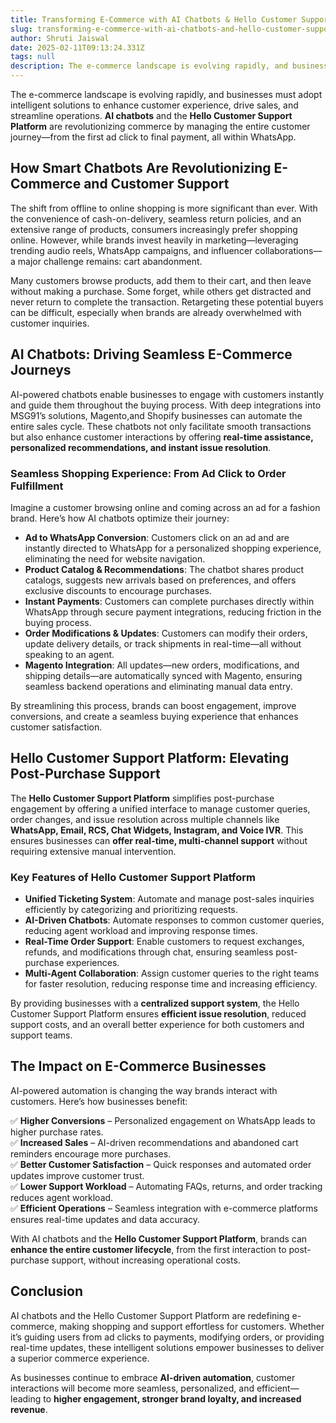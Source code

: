 ```yaml
---
title: Transforming E-Commerce with AI Chatbots & Hello Customer Support Platform
slug: transforming-e-commerce-with-ai-chatbots-and-hello-customer-support-platform
author: Shruti Jaiswal
date: 2025-02-11T09:13:24.331Z
tags: null
description: The e-commerce landscape is evolving rapidly, and businesses must adopt intelligent solutions to enhance customer experience, drive sales, and streamline operations. **AI chatbots** and the **Hello Customer Support Platform** are revolutionizing commerce by managing the entire customer journey—from the first ad click to final payment, all within WhatsApp.
---
```

The e-commerce landscape is evolving rapidly, and businesses must adopt intelligent solutions to enhance customer experience, drive sales, and streamline operations. **AI chatbots** and the **Hello Customer Support Platform** are revolutionizing commerce by managing the entire customer journey—from the first ad click to final payment, all within WhatsApp.

## **How Smart Chatbots Are Revolutionizing E-Commerce and Customer Support**

The shift from offline to online shopping is more significant than ever. With the convenience of cash-on-delivery, seamless return policies, and an extensive range of products, consumers increasingly prefer shopping online. However, while brands invest heavily in marketing—leveraging trending audio reels, WhatsApp campaigns, and influencer collaborations—a major challenge remains: cart abandonment.

Many customers browse products, add them to their cart, and then leave without making a purchase. Some forget, while others get distracted and never return to complete the transaction. Retargeting these potential buyers can be difficult, especially when brands are already overwhelmed with customer inquiries.

## **AI Chatbots: Driving Seamless E-Commerce Journeys**

AI-powered chatbots enable businesses to engage with customers instantly and guide them throughout the buying process. With deep integrations into MSG91’s solutions, Magento,and Shopify businesses can automate the entire sales cycle. These chatbots not only facilitate smooth transactions but also enhance customer interactions by offering **real-time assistance, personalized recommendations, and instant issue resolution**.

### **Seamless Shopping Experience: From Ad Click to Order Fulfillment**

Imagine a customer browsing online and coming across an ad for a fashion brand. Here’s how AI chatbots optimize their journey:

* **Ad to WhatsApp Conversion**: Customers click on an ad and are instantly directed to WhatsApp for a personalized shopping experience, eliminating the need for website navigation.  
* **Product Catalog & Recommendations**: The chatbot shares product catalogs, suggests new arrivals based on preferences, and offers exclusive discounts to encourage purchases.  
* **Instant Payments**: Customers can complete purchases directly within WhatsApp through secure payment integrations, reducing friction in the buying process.  
* **Order Modifications & Updates**: Customers can modify their orders, update delivery details, or track shipments in real-time—all without speaking to an agent.  
* **Magento Integration**: All updates—new orders, modifications, and shipping details—are automatically synced with Magento, ensuring seamless backend operations and eliminating manual data entry.

By streamlining this process, brands can boost engagement, improve conversions, and create a seamless buying experience that enhances customer satisfaction.

## **Hello Customer Support Platform: Elevating Post-Purchase Support**

The **Hello Customer Support Platform** simplifies post-purchase engagement by offering a unified interface to manage customer queries, order changes, and issue resolution across multiple channels like **WhatsApp, Email, RCS, Chat Widgets, Instagram, and Voice IVR**. This ensures businesses can **offer real-time, multi-channel support** without requiring extensive manual intervention.

### **Key Features of Hello Customer Support Platform**

* **Unified Ticketing System**: Automate and manage post-sales inquiries efficiently by categorizing and prioritizing requests.  
* **AI-Driven Chatbots**: Automate responses to common customer queries, reducing agent workload and improving response times.  
* **Real-Time Order Support**: Enable customers to request exchanges, refunds, and modifications through chat, ensuring seamless post-purchase experiences.  
* **Multi-Agent Collaboration**: Assign customer queries to the right teams for faster resolution, reducing response time and increasing efficiency.

By providing businesses with a **centralized support system**, the Hello Customer Support Platform ensures **efficient issue resolution**, reduced support costs, and an overall better experience for both customers and support teams.

## **The Impact on E-Commerce Businesses**

AI-powered automation is changing the way brands interact with customers. Here’s how businesses benefit:

✅ **Higher Conversions** – Personalized engagement on WhatsApp leads to higher purchase rates.   
✅ **Increased Sales** – AI-driven recommendations and abandoned cart reminders encourage more purchases.  
✅ **Better Customer Satisfaction** – Quick responses and automated order updates improve customer trust.   
✅ **Lower Support Workload** – Automating FAQs, returns, and order tracking reduces agent workload.   
✅ **Efficient Operations** – Seamless integration with e-commerce platforms ensures real-time updates and data accuracy.

With AI chatbots and the **Hello Customer Support Platform**, brands can **enhance the entire customer lifecycle**, from the first interaction to post-purchase support, without increasing operational costs.

## **Conclusion**

AI chatbots and the Hello Customer Support Platform are redefining e-commerce, making shopping and support effortless for customers. Whether it’s guiding users from ad clicks to payments, modifying orders, or providing real-time updates, these intelligent solutions empower businesses to deliver a superior commerce experience.

As businesses continue to embrace **AI-driven automation**, customer interactions will become more seamless, personalized, and efficient—leading to **higher engagement, stronger brand loyalty, and increased revenue**.
